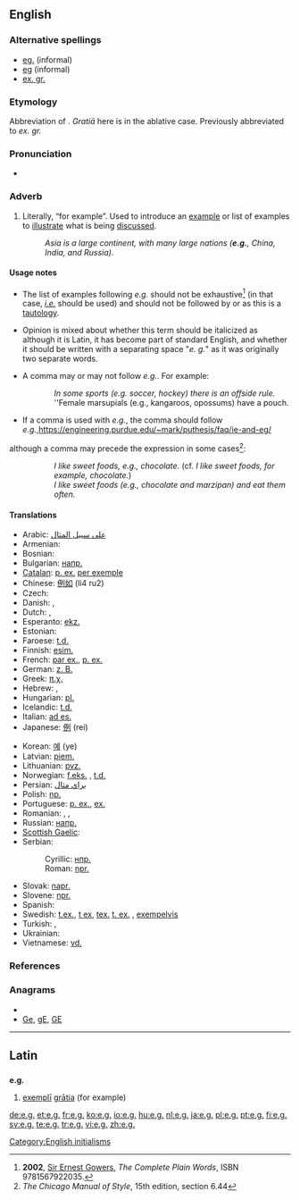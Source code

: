 {{also|Appendix:Variations of "eg"}}
==English==

===Alternative spellings===
* [[eg.]] (informal)
* [[eg]] (informal)
* [[ex. gr.]]

===Etymology===
Abbreviation of {{etyl|la}} {{term|exempli gratia|exempli gratiā|lang=la|for example, por ejemplo}}. ''Gratiā'' here is in the ablative case. Previously abbreviated to ''ex. gr.''

===Pronunciation===
* {{IPA|/iːdʒiː/}}

===Adverb===
{{en-adv|-}}

# {{context|[[abbreviation]]|[[initialism]]}} Literally, “for example”.  Used to introduce an [[example]] or list of examples to [[illustrate]] what is being [[discuss]]ed.
#: ''Asia is a large continent, with many large nations ('''e.g.''', China, India, and Russia).''

====Usage notes====
* The list of examples following ''e.g.'' should not be exhaustive<ref>'''2002''', [[w:Ernest Gowers|Sir Ernest Gowers]], ''The Complete Plain Words'', ISBN 9781567922035.</ref> (in that case, ''[[i.e.]]'' should be used) and should not be followed by {{term|et cetera}} or {{term|etc.}} as this is a [[tautology]].

* Opinion is mixed about whether this term should be italicized as although it is Latin, it has become part of standard English, and whether it should be written with a separating space "''e. g.''" as it was originally two separate words.

* A comma may or may not follow ''e.g.''. For example:
:: ''In some sports (e.g. soccer, hockey) there is an offside rule.''
:: ''Female marsupials (e.g., kangaroos, opossums) have a pouch.

* If a comma is used with ''e.g.'', the comma should follow ''e.g.'',<ref>https://engineering.purdue.edu/~mark/puthesis/faq/ie-and-eg/
</ref> although a comma may precede the expression in some cases<ref>''The Chicago Manual of Style'', 15th edition, section 6.44</ref>:
:: ''I like sweet foods, e.g., chocolate.''  (cf. ''I like sweet foods, for example, chocolate.'')
:: ''I like sweet foods (e.g., chocolate and marzipan) and eat them often.''

====Translations====
{{trans-top|abbreviation for “for example”}}
* Arabic: [[على سبيل المثال]]
* Armenian: {{t|hy|օր.|tr=òr.}} {{i|[[օրինակ]]}}
* Bosnian: {{t-|bs|npr.}} {{i|[[na]] [[primjer]]}}
* Bulgarian: [[напр.]] {{i|[[например]]}}
* [[Catalan]]: [[p. ex.]] [[per exemple]]
* Chinese: [[例如]] (li4 ru2)
* Czech: {{t+|cs|např.}}
* Danish: {{t+|da|f.eks.}}, {{t+|da|fx}} {{i|[[for eksempel]]}}
* Dutch: {{t-|nl|bv.}}, {{t-|nl|bijv.}} {{i|{{t+|nl|bijvoorbeeld}}}}
* Esperanto: [[ekz.]] {{i|[[ekzemple]]}}
* Estonian: {{t|et|nt}}
* Faroese: [[t.d.]] {{i|[[til dømis]]}}
* Finnish: [[esim.]] {{i|[[esimerkiksi]]}}
* French: [[par ex.]], [[p. ex.]] {{i|[[par exemple]]}}<!-- are both right? -->
* German: [[z. B.]] {{i|[[zum Beispiel]]}}
* Greek: [[π.χ.]] {{i|[[παραδείγματος χάριν]]}}
* Hebrew: {{t|he|לדוגמה|tr=l'dugmá}}, {{t|he|למשל|tr=l'mashál}}
* Hungarian: [[pl.]] {{i|[[például]]}}
* Icelandic: [[t.d.]] {{i|[[til dæmis]]}}
* Italian: [[ad es.]] {{i|[[ad esempio]]}}
* Japanese: [[例]] (rei)
{{trans-mid}}
* Korean: [[예]] (ye)
* Latvian: [[piem.]] {{i|[[piemēram]]}}
* Lithuanian: [[pvz.]] {{i|[[pavyzdžiui]]}}
* Norwegian: [[f.eks.]] {{i|[[for eksempel]]}}, [[t.d.]] {{i|[[til dømes]]}}
* Persian: [[براي مثال]]
* Polish: [[np.]] {{i|[[na]] [[przykład]]}}
* Portuguese: [[p. ex.]], [[ex.]] {{i|[[por exemplo]]}}
* Romanian: {{t-|ro|de exemplu}},  {{t|ro| de ex.}},  {{t-|ro|e.g.}}
* Russian: [[напр.]] {{i|[[например]]}}
* [[Scottish Gaelic]]: {{t-|gd|me|xs=Scottish Gaelic}}
* Serbian:
*: Cyrillic: [[нпр.]] {{i|[[на]] [[пример]]}}
*: Roman: [[npr.]] {{i|[[na]] [[primer]]}}
* Slovak: [[napr.]] {{i|[[napríklad]]}}
* Slovene: [[npr.]] {{i|[[na]] [[primer]]}}
* Spanish: {{t-|es|por ejemplo}}
* Swedish: [[t.ex.]], [[t ex]], [[tex.]] [[t. ex.]] {{i|[[till exempel]]}}, [[exempelvis]]
* Turkish: {{t|tr|örneğin}},  {{t+|tr|mesela}}
* Ukrainian: {{t|uk|наприклад|tr=napryklad|xs=Ukrainian}}
* Vietnamese: [[vd.]] {{i|[[ví dụ]]}}
{{trans-bottom}}

===References===
<references/>

===Anagrams===
* {{alphagram|eg}}
* [[Ge#English|Ge]], [[gE#English|gE]], [[GE#English|GE]]


[[Category:English initialisms]]

----

==Latin==

==={{abbreviation|Latin}}===
'''e.g.'''

# [[exemplum#Latin|exemplī]] [[gratia|grātia]] (for example)

[[de:e.g.]]
[[et:e.g.]]
[[fr:e.g.]]
[[ko:e.g.]]
[[io:e.g.]]
[[hu:e.g.]]
[[nl:e.g.]]
[[ja:e.g.]]
[[pl:e.g.]]
[[pt:e.g.]]
[[fi:e.g.]]
[[sv:e.g.]]
[[te:e.g.]]
[[tr:e.g.]]
[[vi:e.g.]]
[[zh:e.g.]]
